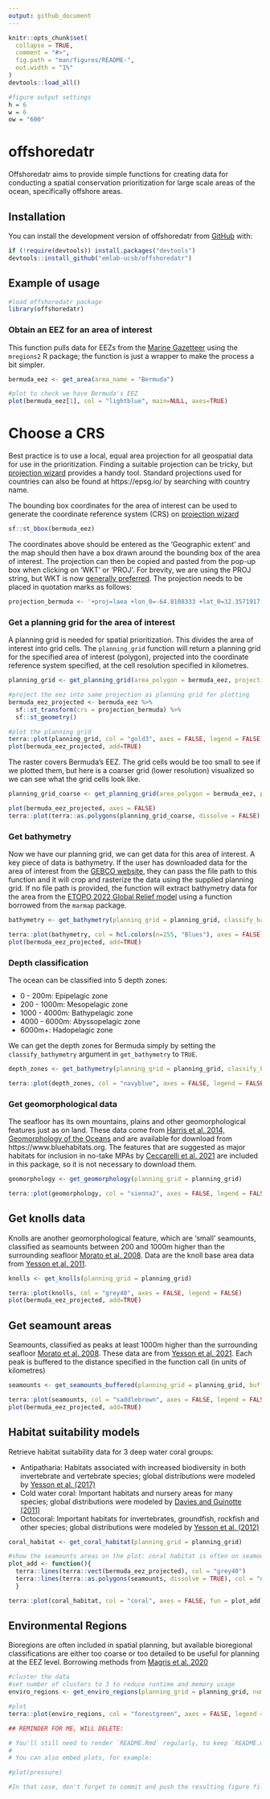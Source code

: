 ```yaml
---
output: github_document
---
```


<!-- README.md is generated from README.Rmd. Please edit that file -->

```r
knitr::opts_chunk$set(
  collapse = TRUE,
  comment = "#>",
  fig.path = "man/figures/README-",
  out.width = "1%"
)
devtools::load_all()

#figure output settings
h = 6
w = 6
ow = "600"
```

# offshoredatr

<!-- badges: start -->
<!-- badges: end -->

Offshoredatr aims to provide simple functions for creating data for conducting a spatial conservation prioritization for large scale areas of the ocean, specifically offshore areas.

## Installation

You can install the development version of offshoredatr from [GitHub](https://github.com/) with:

```r
if (!require(devtools)) install.packages("devtools")
devtools::install_github("emlab-ucsb/offshoredatr")
```

## Example of usage

```r
#load offshoredatr package
library(offshoredatr)
```

### Obtain an EEZ for an area of interest

This function pulls data for EEZs from the [Marine Gazetteer](https://marineregions.org/gazetteer.php) using the `mregions2` R package; the function is just a wrapper to make the process a bit simpler. 

```r
bermuda_eez <- get_area(area_name = "Bermuda")

#plot to check we have Bermuda's EEZ
plot(bermuda_eez[1], col = "lightblue", main=NULL, axes=TRUE)
```

# Choose a CRS

Best practice is to use a local, equal area projection for all geospatial data for use in the prioritization. Finding a suitable projection can be tricky, but [projection wizard](https://projectionwizard.org) provides a handy tool. Standard projections used for countries can also be found at https://epsg.io/ by searching with country name. 

The bounding box coordinates for the area of interest can be used to generate the coordinate reference system (CRS) on [projection wizard](https://projectionwizard.org)

```r
sf::st_bbox(bermuda_eez)
```

The coordinates above should be entered as the 'Geographic extent' and the map should then have a box drawn around the bounding box of the area of interest. The projection can then be copied and pasted from the pop-up box when clicking on 'WKT' or 'PROJ'. For brevity, we are using the PROJ string, but WKT is now [generally preferred](https://inbo.github.io/tutorials/tutorials/spatial_crs_coding/). The projection needs to be placed in quotation marks as follows:

```r
projection_bermuda <- '+proj=laea +lon_0=-64.8108333 +lat_0=32.3571917 +datum=WGS84 +units=m +no_defs'
```


### Get a planning grid for the area of interest

A planning grid is needed for spatial prioritization. This divides the area of interest into grid cells. The `planning_grid` function will return a planning grid for the specified area of interest (polygon), projected into the coordinate reference system specified, at the cell resolution specified in kilometres.

```r
planning_grid <- get_planning_grid(area_polygon = bermuda_eez, projection_crs = projection_bermuda, resolution_km = 5)

#project the eez into same projection as planning grid for plotting
bermuda_eez_projected <- bermuda_eez %>% 
  sf::st_transform(crs = projection_bermuda) %>% 
  sf::st_geometry()

#plot the planning grid
terra::plot(planning_grid, col = "gold3", axes = FALSE, legend = FALSE)
plot(bermuda_eez_projected, add=TRUE)
```

The raster covers Bermuda's EEZ. The grid cells would be too small to see if we plotted them, but here is a coarser grid (lower resolution) visualized so we can see what the grid cells look like.

```r
planning_grid_coarse <- get_planning_grid(area_polygon = bermuda_eez, projection_crs = projection_bermuda, resolution_km = 20)

plot(bermuda_eez_projected, axes = FALSE)
terra::plot(terra::as.polygons(planning_grid_coarse, dissolve = FALSE), add=TRUE)
```

### Get bathymetry

Now we have our planning grid, we can get data for this area of interest. A key piece of data is bathymetry. If the user has downloaded data for the area of interest from the [GEBCO website](https://www.gebco.net), they can pass the file path to this function and it will crop and rasterize the data using the supplied planning grid. If no file path is provided, the function will extract bathymetry data for the area from the [ETOPO 2022 Global Relief model](https://www.ncei.noaa.gov/products/etopo-global-relief-model) using a function borrowed from the `marmap` package.

```r
bathymetry <- get_bathymetry(planning_grid = planning_grid, classify_bathymetry = FALSE)

terra::plot(bathymetry, col = hcl.colors(n=255, "Blues"), axes = FALSE) 
plot(bermuda_eez_projected, add=TRUE)
```

### Depth classification

The ocean can be classified into 5 depth zones:

* 0 - 200m: Epipelagic zone
* 200 - 1000m: Mesopelagic zone
* 1000 - 4000m: Bathypelagic zone
* 4000 - 6000m: Abyssopelagic zone
* 6000m+: Hadopelagic zone

We can get the depth zones for Bermuda simply by setting the `classify_bathymetry` argument in `get_bathymetry` to `TRUE`.

```r
depth_zones <- get_bathymetry(planning_grid = planning_grid, classify_bathymetry = TRUE)

terra::plot(depth_zones, col = "navyblue", axes = FALSE, legend = FALSE, fun = function(){terra::lines(terra::vect(bermuda_eez_projected))})
```

### Get geomorphological data

The seafloor has its own mountains, plains and other geomorphological features just as on land. These data come from [Harris et al. 2014, Geomorphology of the Oceans](https://doi.org/10.1016/j.margeo.2014.01.011) and are available for download from https://www.bluehabitats.org. The features that are suggested as major habitats for inclusion in no-take MPAs by [Ceccarelli et al. 2021](https://doi.org/10.3389/fmars.2021.634574) are included in this package, so it is not necessary to download them.

```r
geomorphology <- get_geomorphology(planning_grid = planning_grid)

terra::plot(geomorphology, col = "sienna2", axes = FALSE, legend = FALSE, fun = function(){terra::lines(terra::vect(bermuda_eez_projected))})
```

## Get knolls data

Knolls are another geomorphological feature, which are 'small' seamounts, classified as seamounts between 200 and 1000m higher than the surrounding seafloor [Morato et al. 2008](https://doi.org/10.3354/meps07268). Data are the knoll base area data from [Yesson et al. 2011]( https://doi.org/10.1016/j.dsr.2011.02.004).

```r
knolls <- get_knolls(planning_grid = planning_grid)

terra::plot(knolls, col = "grey40", axes = FALSE, legend = FALSE)
plot(bermuda_eez_projected, add=TRUE)
```

## Get seamount areas

Seamounts, classified as peaks at least 1000m higher than the surrounding seafloor [Morato et al. 2008](https://doi.org/10.3354/meps07268). These data are from [Yesson et al. 2021](https://doi.org/10.14324/111.444/ucloe.000030). Each peak is buffered to the distance specified in the function call (in units of kilometres)

```r
seamounts <- get_seamounts_buffered(planning_grid = planning_grid, buffer = 30000)

terra::plot(seamounts, col = "saddlebrown", axes = FALSE, legend = FALSE)
plot(bermuda_eez_projected, add=TRUE)
```

## Habitat suitability models

Retrieve habitat suitability data for 3 deep water coral groups:

* Antipatharia: Habitats associated with increased biodiversity in both invertebrate and vertebrate species; global distributions were modeled by [Yesson et al. (2017)](https://doi.org/10.1016/j.dsr2.2015.12.004)
* Cold water coral: Important habitats and nursery areas for many species; global distributions were modeled by [Davies and Guinotte (2011)](https://doi.org/10.1371/journal.pone.0018483)
* Octocoral: Important habitats for invertebrates, groundfish, rockfish and other species; global distributions were modeled by [Yesson et al. (2012)](https://doi.org/10.1111/j.1365-2699.2011.02681.x)


```r
coral_habitat <- get_coral_habitat(planning_grid = planning_grid)

#show the seamounts areas on the plot: coral habitat is often on seamounts which are shallower than surrounding ocean floor
plot_add <- function(){
  terra::lines(terra::vect(bermuda_eez_projected), col = "grey40")
  terra::lines(terra::as.polygons(seamounts, dissolve = TRUE), col = "orangered4")
  }

terra::plot(coral_habitat, col = "coral", axes = FALSE, fun = plot_add)
```

## Environmental Regions

Bioregions are often included in spatial planning, but available bioregional classifications are either too coarse or too detailed to be useful for planning at the EEZ level. Borrowing methods from [Magris et al. 2020](https://doi.org/10.1111/ddi.13183)

```r
#cluster the data
#set number of clusters to 3 to reduce runtime and memory usage
enviro_regions <- get_enviro_regions(planning_grid = planning_grid, num_clusters = 3)
```


```r
#plot
terra::plot(enviro_regions, col = "forestgreen", axes = FALSE, legend =FALSE, fun = function(){terra::lines(terra::vect(bermuda_eez_projected))})
```


```r
## REMINDER FOR ME, WILL DELETE:

# You'll still need to render `README.Rmd` regularly, to keep `README.md` up-to-date. `devtools::build_readme()` is handy for this. You could also use GitHub Actions to re-render `README.Rmd` every time you push. An example workflow can be found here: <https://github.com/r-lib/actions/tree/v1/examples>.
# 
# You can also embed plots, for example:

#plot(pressure)

#In that case, don't forget to commit and push the resulting figure files, so they display on GitHub and CRAN.
```


